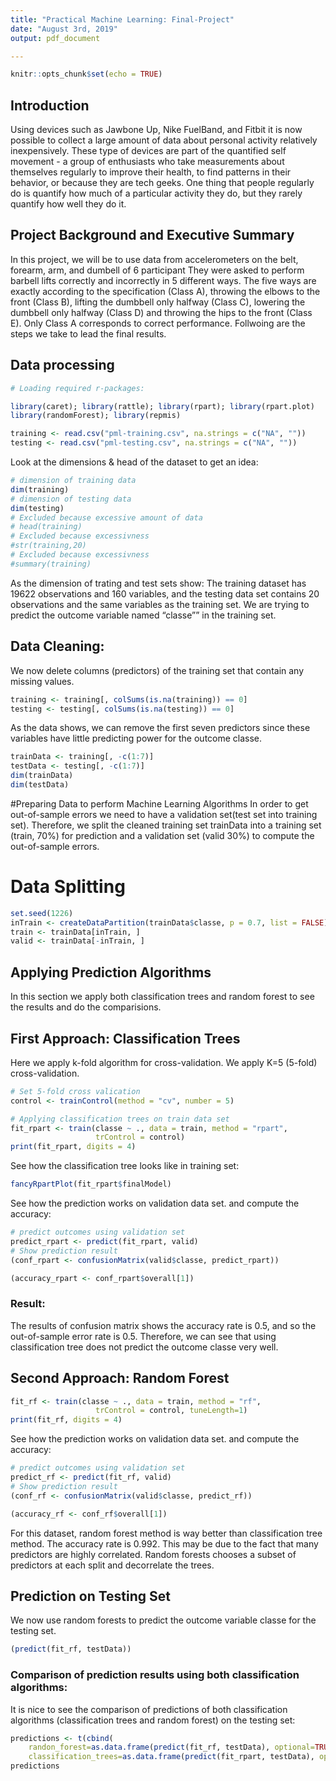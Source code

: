 ---
title: "Practical Machine Learning: Final-Project"
date: "August 3rd, 2019"
output: pdf_document

---

```{r setup, include=FALSE}
knitr::opts_chunk$set(echo = TRUE)
```

## Introduction
Using devices such as Jawbone Up, Nike FuelBand, and Fitbit it is now possible to collect a large amount of data about personal activity relatively inexpensively. These type of devices are part of the quantified self movement - a group of enthusiasts who take measurements about themselves regularly to improve their health, to find patterns in their behavior, or because they are tech geeks. One thing that people regularly do is quantify how much of a particular activity they do, but they rarely quantify how well they do it. 

## Project Background and Executive Summary
In this project, we will be to use data from accelerometers on the belt, forearm, arm, and dumbell of 6 participant They were asked to perform barbell lifts correctly and incorrectly in 5 different ways. The five ways are exactly according to the specification (Class A), throwing the elbows to the front (Class B), lifting the dumbbell only halfway (Class C), lowering the dumbbell only halfway (Class D) and throwing the hips to the front (Class E). Only Class A corresponds to correct performance. Follwoing are the steps we take to lead the final results.




## Data processing
```{r}
# Loading required r-packages:

library(caret); library(rattle); library(rpart); library(rpart.plot)
library(randomForest); library(repmis)

training <- read.csv("pml-training.csv", na.strings = c("NA", ""))
testing <- read.csv("pml-testing.csv", na.strings = c("NA", ""))
```
Look at the dimensions & head of the dataset to get an idea:

```{r}
# dimension of training data
dim(training)
# dimension of testing data
dim(testing)
# Excluded because excessive amount of data
# head(training)
# Excluded because excessivness
#str(training,20)
# Excluded because excessivness
#summary(training)
```
As the dimension of trating and test sets show: The training dataset has 19622 observations and 160 variables, and the testing data set contains 20 observations and the same variables as the training set. We are trying to predict the outcome variable named "classe"" in the training set.

## Data Cleaning:

We now delete columns (predictors) of the training set that contain any missing values.
```{r}
training <- training[, colSums(is.na(training)) == 0]
testing <- testing[, colSums(is.na(testing)) == 0]
```
As the data shows, we can remove the first seven predictors since these variables have little predicting power for the outcome classe.
```{r}
trainData <- training[, -c(1:7)]
testData <- testing[, -c(1:7)]
dim(trainData)
dim(testData)
```
#Preparing Data to perform Machine Learning Algorithms
In order to get out-of-sample errors we need to have a validation set(test set into training set). Therefore, we split the cleaned training set trainData into a training set (train, 70%) for prediction and a validation set (valid 30%) to compute the out-of-sample errors.

# Data Splitting

```{r}
set.seed(1226) 
inTrain <- createDataPartition(trainData$classe, p = 0.7, list = FALSE)
train <- trainData[inTrain, ]
valid <- trainData[-inTrain, ]
```

## Applying Prediction Algorithms
In this section we apply both classification trees and random forest to see the results and do the comparisions.

## First Approach: Classification Trees 
Here we apply k-fold algorithm for cross-validation. We apply K=5 (5-fold)
cross-validation.

```{r}
# Set 5-fold cross valication 
control <- trainControl(method = "cv", number = 5)

# Applying classification trees on train data set
fit_rpart <- train(classe ~ ., data = train, method = "rpart", 
                   trControl = control)
print(fit_rpart, digits = 4)
```

See how the classification tree looks like in training set:
```{r}
fancyRpartPlot(fit_rpart$finalModel)
```

See how the prediction works on validation data set. and compute the accuracy:


```{r}
# predict outcomes using validation set
predict_rpart <- predict(fit_rpart, valid)
# Show prediction result
(conf_rpart <- confusionMatrix(valid$classe, predict_rpart))
```


```{r}
(accuracy_rpart <- conf_rpart$overall[1])
```

### Result:
The results of confusion matrix shows the accuracy rate is 0.5, and so the out-of-sample error rate is 0.5. Therefore, we can see that using classification tree does not predict the outcome classe very well.

## Second Approach: Random Forest
```{r}
fit_rf <- train(classe ~ ., data = train, method = "rf",
                   trControl = control, tuneLength=1)
print(fit_rf, digits = 4)
```

See how the prediction works on validation data set. and compute the accuracy:

```{r}
# predict outcomes using validation set
predict_rf <- predict(fit_rf, valid)
# Show prediction result
(conf_rf <- confusionMatrix(valid$classe, predict_rf))
```

```{r}
(accuracy_rf <- conf_rf$overall[1])
```
For this dataset, random forest method is way better than classification tree method. The accuracy rate is 0.992.
This may be due to the fact that many predictors are highly correlated. Random forests chooses a subset of predictors at each split and decorrelate the trees.

## Prediction on Testing Set
We now use random forests to predict the outcome variable classe for the testing set.

```{r}
(predict(fit_rf, testData))
```

### Comparison of prediction results using both classification algorithms:

It is nice to see the comparison of predictions of both classification algorithms (classification trees and random forest) on the testing set:

```{r}
predictions <- t(cbind(
    randon_forest=as.data.frame(predict(fit_rf, testData), optional=TRUE),
    classification_trees=as.data.frame(predict(fit_rpart, testData), optional=TRUE)))
predictions
```





